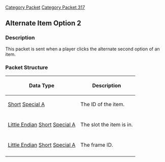 [[Category Packet]]
[[Category Packet 317]]
{{packet|name=Alternate Item Option 2|description=Sent when the player clicks the alternate second option of an item.|opcode=16|type=Fixed|length=6|revision=317}}
== Alternate Item Option 2 ==

=== Description ===

This packet is sent when a player clicks the alternate second option of an item.

=== Packet Structure ===
{|border=2
! Data Type
! Description
|-
| [[Data Types#Standard data types|Short]] [[Data Types#Non Standard Data Types|Special A]]
| The ID of the item.
|-
|-
| [[Data Types#Little Endian|Little Endian]] [[Data Types#Standard data types|Short]] [[Data Types#Non Standard Data Types|Special A]]
| The slot the item is in.
|-
|-
| [[Data Types#Little Endian|Little Endian]] [[Data Types#Standard data types|Short]] [[Data Types#Non Standard Data Types|Special A]]
| The frame ID.
|-
|}